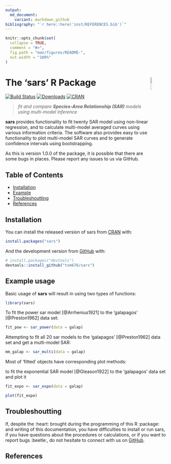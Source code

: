 ```yaml
---
output:
  md_document:
    variant: markdown_github
bibliography: "`r here::here('inst/REFERENCES.bib')`"
---
```


<!-- README.md is generated from README.Rmd. Please edit that file -->

```r
knitr::opts_chunk$set(
  collapse = TRUE,
  comment = "#>",
  fig.path = "man/figures/README-",
  out.width = "100%"
)
```
# The **'sars'** R Package <img src="man/figures/sars_logo.png" align="right" width="10%"/>

[![Build Status](https://travis-ci.org/txm676/gambin.svg?branch=master)](https://travis-ci.org/txm676/gambin)
[![Downloads](https://cranlogs.r-pkg.org/badges/gambin?color=brightgreen)](https://cran.r-project.org/package=gambin)
[![CRAN](https://www.r-pkg.org/badges/version/gambin)](https://cran.r-project.org/package=gambin)

> *fit and compare **Species-Area Relationship (SAR)** models using multi-model inference*

**sars** provides functionality to fit twenty SAR model using non-linear regression, and to calculate multi-model averaged curves using various information criteria. The software also provides easy to use functionality to plot multi-model SAR curves and to generate confidence intervals using bootstrapping.

As this is version 1.0.0 of the package, it is possible that there are some bugs in places. Please report any
issues to us via GitHub.

## Table of Contents

- [Installation](#installation)
- [Example](#example-usage)
- [Troubleshoutting](#troubleshoutting)
- [References](#references)


## Installation

You can install the released version of sars from [CRAN](https://CRAN.R-project.org) with:

``` r
install.packages("sars")
```

And the development version from [GitHub](https://github.com/) with:

``` r
# install.packages("devtools")
devtools::install_github("txm676/sars")
```
## Example usage

Basic usage of **sars** will result in using two types of functions:

```r
library(sars)
```

To fit the power sar model [@Arrhenius1921] to the 'galapagos' [@Preston1962] data set:
```r
fit_pow <- sar_power(data = galap)
```

Attempting to fit all 20 sar models to the 'galapagos' [@Preston1962] data set and get a multi-model SAR:
```r
mm_galap <- sar_multi(data = galap)
```

Most of 'fitted' objects have corresponding plot methods:

to fit the exponential SAR model [@Gleason1922] to the 'galapagos' data set and plot it
```r
fit_expo <- sar_expo(data = galap)

plot(fit_expo)
```

## Troubleshoutting

If, despite the :heart: brought during the programming of this R :package: and writing of this documentation, you have difficulties to install or run sars, if you have questions about the procedures or calculations, or if you want to report bugs :beetle:, do not hesitate to connect with us on [GitHub](https://github.com/txm676/sars).

## References

